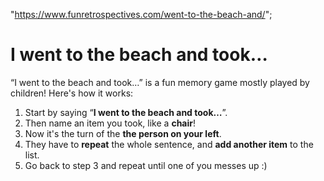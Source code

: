   "https://www.funretrospectives.com/went-to-the-beach-and/";

# I went to the beach and took…

“I went to the beach and took…” is a fun memory game mostly played by children! Here's how it works:

1. Start by saying “**I went to the beach and took…**”.
2. Then name an item you took, like a **chair**!
3. Now it's the turn of the **the person on your left**.
4. They have to **repeat** the whole sentence, and **add another item** to the list.
5. Go back to step 3 and repeat until one of you messes up :)
